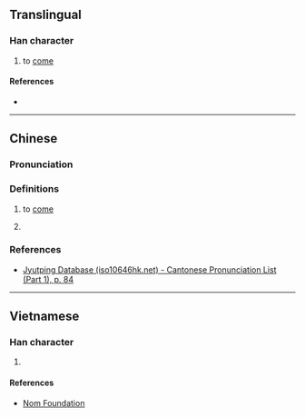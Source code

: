 {{character info}}
==Translingual==

===Han character===
{{Han char|rn=30|rad=口|as=18|sn=21|four=|canj=RYBG|ids=⿰口離}}

# {{lb|mul|Cantonese}} to [[come]]

====References====
* {{Han ref|kx=0215.221|hdz=10706.101|uh=56C4|ud=22212}}

----

==Chinese==
{{zh-forms}}

===Pronunciation===
{{zh-pron
|m=lí
|c=lei4
|mc=y
|oc=y
|cat=
}}

===Definitions===
{{zh-hanzi}}

# {{lb|zh|Cantonese}} to [[come]]
# {{lb|zh|Mandarin}} {{rfdef|zh|sort=口18}}

===References===
* [http://www.iso10646hk.net/jp/document/download.jsp Jyutping Database (iso10646hk.net) - Cantonese Pronunciation List (Part 1), p. 84]

----

==Vietnamese==

===Han character===
{{vi-readings|reading=le, thè|rs=口18}}

# {{rfdef|vi|sort=口18}}

====References====
* [http://nomfoundation.org/common/nom_details.php?codepoint=56c4 Nom Foundation]
